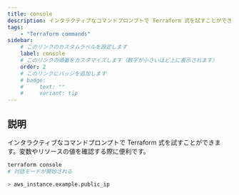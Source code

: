 ```yaml
---
title: console
description: インタラクティブなコマンドプロンプトで Terraform 式を試すことができる
tags:
    - "Terraform commands"
sidebar:
    # このリンクのカスタムラベルを設定します
    label: console
    # このリンクの順番をカスタマイズします（数字が小さいほど上に表示されます）
    order: 2
    # このリンクにバッジを追加します
    # badge:
    #     text: ""
    #     variant: tip
---
```


## 説明

インタラクティブなコマンドプロンプトで Terraform 式を試すことができます。変数やリソースの値を確認する際に便利です。

```bash
terraform console
# 対話モードが開始される

> aws_instance.example.public_ip
```

